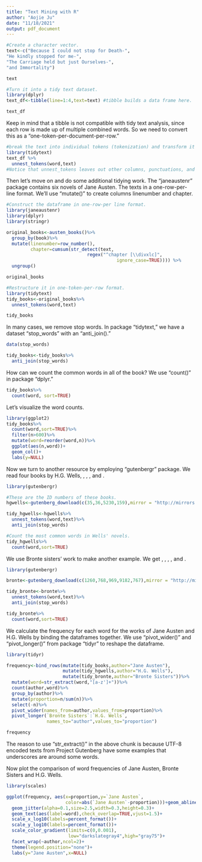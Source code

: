 ---
title: "Text Mining with R"
author: "Aojie Ju"
date: "11/18/2021"
output: pdf_document
---

```{r}
#Create a character vector.
text<-c("Because I could not stop for Death-",
"He kindly stopped for me-",
"The Carriage held but just Ourselves-",
"and Immortality")

text

#Turn it into a tidy text dataset.
library(dplyr) 
text_df<-tibble(line=1:4,text=text) #tibble builds a data frame here.

text_df

```

Keep in mind that a tibble is not compatible with tidy text analysis, since each row is made up of multiple combined words. So we need to convert this as a "one-token-per-document-per-row."

```{r}
#break the text into individual tokens (tokenization) and transform it to a tidy data structure.
library(tidytext)
text_df %>%
  unnest_tokens(word,text)
#Notice that unnest_tokens leaves out other columns, punctuations, and converts the tokens to lowercase. 
```
Then let's move on and do some additional tidying work. The "janeaustenr" package contains six novels of Jane Austen. The texts in a one-row-per-line format. We'll use "mutate()" to create columns linenumber and chapter.

```{r}
#Construct the dataframe in one-row-per line format.
library(janeaustenr)
library(dplyr)
library(stringr)

original_books<-austen_books()%>%
  group_by(book)%>%
  mutate(linenumber=row_number(),
         chapter=cumsum(str_detect(text,
                              regex("^chapter [\\divxlc]",
                                         ignore_case=TRUE)))) %>%
  ungroup()

original_books

#Restructure it in one-token-per-row format.
library(tidytext)
tidy_books<-original_books%>%
  unnest_tokens(word,text)

tidy_books
```

In many cases, we remove stop words. In package "tidytext," we have a dataset "stop_words" with an "anti_join()."

```{r}
data(stop_words)

tidy_books<-tidy_books%>%
  anti_join(stop_words)
```

How can we count the common words in all of the book? We use "count()" in package "dplyr."

```{r}
tidy_books%>%
  count(word, sort=TRUE)
```
Let's visualize the word counts.

```{r}
library(ggplot2)
tidy_books%>%
  count(word,sort=TRUE)%>%
  filter(n>600)%>%
  mutate(word=reorder(word,n))%>%
  ggplot(aes(n,word))+
  geom_col()+
  labs(y=NULL)
```

Now we turn to another resource by employing "gutenbergr" package. We read four books by H.G. Wells, \textit{The Time Machine}, \textit{The War of the Worlds}, \textit{The Invisible Man}, and \textit{The Island of Doctor Moreau}.

```{r}
library(gutenbergr)

#These are the ID numbers of these books.
hgwells<-gutenberg_download(c(35,36,5230,159),mirror = "http://mirrors.xmission.com/gutenberg/")

tidy_hgwells<-hgwells%>%
  unnest_tokens(word,text)%>%
  anti_join(stop_words)

#Count the most common words in Wells' novels.
tidy_hgwells%>%
  count(word,sort=TRUE)
```
We use Bronte sisters' work to make another example. We get \textit{Jane Eyre}, \textit{Wuthering Heights}, \textit{The Tenant of Wildfell Hall}, \textit{Villette}, and \textit{Agnes Grey}.

```{r}
library(gutenbergr)

bronte<-gutenberg_download(c(1260,768,969,9182,767),mirror = "http://mirrors.xmission.com/gutenberg/")

tidy_bronte<-bronte%>%
  unnest_tokens(word,text)%>%
  anti_join(stop_words)

tidy_bronte%>%
  count(word,sort=TRUE)
```


We calculate the frequency for each word for the works of Jane Austen and H.G. Wells by binding the dataframes together. We use "pivot_wider()" and "pivot_longer()" from package "tidyr" to reshape the dataframe.

```{r}
library(tidyr)

frequency<-bind_rows(mutate(tidy_books,author="Jane Austen"),
                     mutate(tidy_hgwells,author="H.G. Wells"),
                     mutate(tidy_bronte,author="Bronte Sisters"))%>%
  mutate(word=str_extract(word,"[a-z']+"))%>%
  count(author,word)%>%
  group_by(author)%>%
  mutate(proportion=n/sum(n))%>%
  select(-n)%>%
  pivot_wider(names_from=author,values_from=proportion)%>%
  pivot_longer(`Bronte Sisters`:`H.G. Wells`,
               names_to="author",values_to="proportion")

frequency
```
The reason to use "str_extract()" in the above chunk is because UTF-8 encoded texts from Project Gutenberg have some examples that underscores are around some words.

Now plot the comparison of word frequencies of Jane Austen, Bronte Sisters and H.G. Wells.

```{r}
library(scales)

ggplot(frequency, aes(x=proportion,y=`Jane Austen`,
                      color=abs(`Jane Austen`-proportion)))+geom_abline(color="gray40",lty=2)+
  geom_jitter(alpha=0.1,size=2.5,width=0.3,height=0.3)+
  geom_text(aes(label=word),check_overlap=TRUE,vjust=1.5)+
  scale_x_log10(labels=percent_format())+
  scale_y_log10(labels=percent_format())+
  scale_color_gradient(limits=c(0,0.001),
                       low="darkslategray4",high="gray75")+
  facet_wrap(~author,ncol=2)+
  theme(legend.position="none")+
  labs(y="Jane Austen",x=NULL)
```

